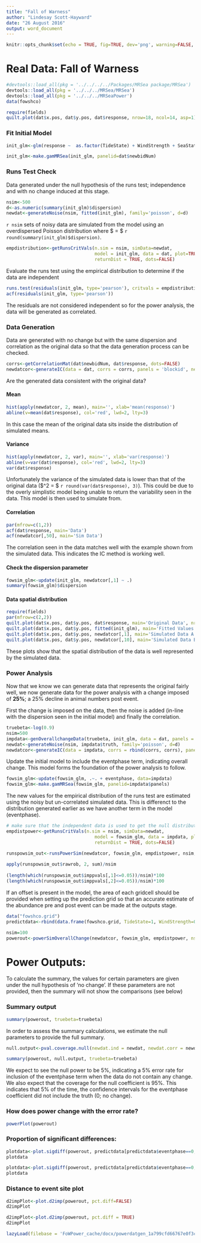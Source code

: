 ```yaml
---
title: "Fall of Warness"
author: "Lindesay Scott-Hayward"
date: "26 August 2016"
output: word_document
---
```


```r
knitr::opts_chunk$set(echo = TRUE, fig=TRUE, dev='png', warning=FALSE, message=FALSE, comment='')
```
# Real Data: Fall of Warness

```r
#devtools::load_all(pkg = '../../../../Packages/MRSea package/MRSea')
devtools::load_all(pkg = '../../../MRSea/MRSea')
devtools::load_all(pkg = '../../../MRSeaPower')
data(fowshco)
```

```r
require(fields)
quilt.plot(dat$x.pos, dat$y.pos, dat$response, nrow=18, ncol=14, asp=1)

```



### Fit Initial Model
```r
init_glm<-glm(response ~  as.factor(TideState) + WindStrength + SeaState + SimpPrecipitation + CloudCover + Depth + offset(log(areatime)), data=dat, family=quasipoisson)

init_glm<-make.gamMRSea(init_glm, panelid=dat$newbidNum)
```


### Runs Test Check

Data generated under the null hypothesis of the runs test; independence and with no change induced at this stage.

```r
nsim<-500
d<-as.numeric(summary(init_glm)$dispersion)
newdat<-generateNoise(nsim, fitted(init_glm), family='poisson', d=d)
```

`r nsim` sets of noisy data are simulated from the model using an overdispersed Poisson distribution where $\hat{\phi} = $ `r round(summary(init_glm)$dispersion)`.

```r
empdistribution<-getRunsCritVals(n.sim = nsim, simData=newdat, 
                                 model = init_glm, data = dat, plot=TRUE, 
                                 returnDist = TRUE, dots=FALSE)
```

Evaluate the runs test using the empirical distribution to determine if the data are independent
```r
runs.test(residuals(init_glm, type='pearson'), critvals = empdistribution)
acf(residuals(init_glm, type='pearson'))
```

The residuals are not considered independent so for the power analysis, the data will be generated as correlated.

### Data Generation

Data are generated with no change but with the same dispersion and correlation as the original data so that the data generation process can be checked.

```r
corrs<-getCorrelationMat(dat$newbidNum, dat$response, dots=FALSE)
newdatcor<-generateIC(data = dat, corrs = corrs, panels = 'blockid', newdata = newdat, nsim = nsim, dots = FALSE)
```

Are the generated data consistent with the original data?

#### Mean
```r
hist(apply(newdatcor, 2, mean), main='', xlab='mean(response)')
abline(v=mean(dat$response), col='red', lwd=2, lty=3)
```

In this case the mean of the original data sits inside the distribution of simulated means. 

#### Variance
```r
hist(apply(newdatcor, 2, var), main='', xlab='var(response)')
abline(v=var(dat$response), col='red', lwd=2, lty=3)
var(dat$response)
```

Unfortunately the variance of the simulated data is lower than that of the original data ($\sigma^2 = $ ```r round(var(dat$response), 3)```).  This could be due to the overly simplistic model being unable to return the variability seen in the data.  This model is then used to simulate from.

#### Correlation

```r
par(mfrow=c(1,2))
acf(dat$response, main='Data')
acf(newdatcor[,50], main='Sim Data')
```

The correlation seen in the data matches well with the example shown from the simulated data.  This indicates the IC method is working well.

#### Check the dispersion parameter

```r
fowsim_glm<-update(init_glm, newdatcor[,1] ~ .)
summary(fowsim_glm)$dispersion
```


#### Data spatial distribution

```r
require(fields)
par(mfrow=c(2,2))
quilt.plot(dat$x.pos, dat$y.pos, dat$response, main='Original Data', nrow=18, ncol=14, asp=1)
quilt.plot(dat$x.pos, dat$y.pos, fitted(init_glm), main='Fitted Values', nrow=18, ncol=14, asp=1)
quilt.plot(dat$x.pos, dat$y.pos, newdatcor[,1], main='Simulated Data A', nrow=18, ncol=14, asp=1)
quilt.plot(dat$x.pos, dat$y.pos, newdatcor[,10], main='Simulated Data B', nrow=18, ncol=14, asp=1)
```

These plots show that the spatial distribution of the data is well represented by the simulated data. 

### Power Analysis

Now that we know we can generate data that represents the original fairly well, we now generate data for the power analysis with a change imposed of **25%**; a 25% decline in animal numbers post event.

First the change is imposed on the data, then the noise is added (in-line with the dispersion seen in the initial model) and finally the correlation. 

```r
truebeta<-log(0.9)
nsim=500
impdata<-genOverallchangeData(truebeta, init_glm, data = dat, panels = 'newbidNum')
newdat<-generateNoise(nsim, impdata$truth, family='poisson', d=d)
newdatcor<-generateIC(data = impdata, corrs = rbind(corrs, corrs), panels = 'panels', newdata = newdat, nsim = nsim, dots = FALSE)
```

Update the initial model to include the eventphase term, indicating overall change. This model forms the foundation of the power analysis to follow.

```r
fowsim_glm<-update(fowsim_glm, .~. + eventphase, data=impdata)
fowsim_glm<-make.gamMRSea(fowsim_glm, panelid=impdata$panels)
```

The new values for the empirical distribution of the runs test are estimated using the noisy but un-correlated simulated data. This is differenct to the distribution generated earlier as we have another term in the model (eventphase).

```r
# make sure that the independent data is used to get the null distribution
empdistpower<-getRunsCritVals(n.sim = nsim, simData=newdat, 
                                 model = fowsim_glm, data = impdata, plot=TRUE, 
                                 returnDist = TRUE, dots=FALSE)
```


```r
runspowsim_out<-runsPowerSim(newdatcor, fowsim_glm, empdistpower, nsim, powercoefid = length(coef(fowsim_glm)))
  
apply(runspowsim_out$rawrob, 2, sum)/nsim
  
(length(which(runspowsim_out$imppvals[,1]<=0.05))/nsim)*100
(length(which(runspowsim_out$imppvals[,2]<=0.05))/nsim)*100

```

If an offset is present in the model, the area of each gridcell should be provided when setting up the prediction grid so that an accurate estimate of the abundance pre and post event can be made at the outputs stage. 

```r
data("fowshco.grid")
predictdata<-rbind(data.frame(fowshco.grid, TideState=1, WindStrength=0, SeaState=0, SimpPrecipitation='SHOWERS', CloudCover=0, areatime=fowshco.grid$Area, eventphase=0), data.frame(fowshco.grid, TideState=1, WindStrength=0, SeaState=0, SimpPrecipitation='SHOWERS', CloudCover=0,areatime=fowshco.grid$Area, eventphase=1))
```

```r
nsim=100
powerout<-powerSimOverallChange(newdatcor, fowsim_glm, empdistpower, nsim=nsim, powercoefid=length(coef(fowsim_glm)), predictionGrid=predictdata, g2k=NULL, splineParams=NULL, sigdif=TRUE, n.boot=500, impact.loc=c(510700, 6555700))
```

# Power Outputs:

To calculate the summary, the values for certain parameters are given under the null hypothesis of 'no change'.  If these parameters are not provided, then the summary will not show the comparisons (see below)

### Summary output

```r
summary(powerout, truebeta=truebeta)
```

In order to assess the summary calculations, we estimate the null parameters to provide the full summary. 

```r
null.output<-pval.coverage.null(newdat.ind = newdat, newdat.corr = newdatcor, model = fowsim_glm, nsim = 500, powercoefid = length(coef(fowsim_glm)))
```

```r
summary(powerout, null.output, truebeta=truebeta)
```

We expect to see the null power to be 5\%, indicating a 5\% error rate for inclusion of the eventphase term when the data do not contain any change.  We also expect that the coverage for the null coefficient is 95\%.  This indicates that 5\% of the time, the confidence intervals for the eventphase coefficient did not include the truth (0; no change).

### How does power change with the error rate?

```r
powerPlot(powerout)
```


### Proportion of significant differences:
```r
plotdata<-plot.sigdiff(powerout, predictdata[predictdata$eventphase==0,c('x.pos', 'y.pos')], tailed='two', error.rate = 0.05, family=FALSE)
plotdata
```

```r
plotdata<-plot.sigdiff(powerout, predictdata[predictdata$eventphase==0,c('x.pos', 'y.pos')], tailed='two', error.rate = 0.05, family=TRUE)
plotdata
```

### Distance to event site plot

```r
d2impPlot<-plot.d2imp(powerout, pct.diff=FALSE)
d2impPlot
```


```r
d2impPlot<-plot.d2imp(powerout, pct.diff = TRUE)
d2impPlot
```

```r
lazyLoad(filebase = 'FoWPower_cache/docx/powerdatgen_1a799cfd66767e0f3cdd228f530a2c5e')
```

